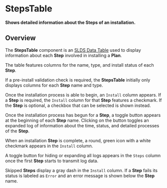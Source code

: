 
<Meta title="Plans/StepsTable/Docs" />

# StepsTable

**Shows detailed information about the Steps of an installation.**

## Overview

The **StepsTable** component is an
[SLDS Data Table](https://react.lightningdesignsystem.com/components/data-tables/)
used to display information about each **Step** involved in installing a
**Plan**.

The table features columns for the name, type, and install status of each
**Step**.

If a pre-install validation check is required, the **StepsTable** initially only
displays columns for each **Step** name and type.

Once the installation process is able to begin, an `Install` column appears. If
a **Step** is required, the `Install` column for that **Step** features a
checkmark. If the **Step** is optional, a checkbox that can be selected is shown
instead.

Once the installation process has begun for a **Step**, a toggle button appears
at the beginning of each **Step** name. Clicking on the button toggles an
expanded log of information about the time, status, and detailed processes of
the **Step**.

When an installation **Step** is complete, a round, green icon with a white
checkmark appears in the `Install` column.

A toggle button for hiding or expanding all logs appears in the `Steps` column
once the first **Step** starts to transmit log data.

Skipped **Steps** display a gray dash in the `Install` column. If a **Step** fails
its status is labeled as `Error` and an error message is shown below the
**Step** name.

<Canvas>
  <Story id="plans-stepstable-example--steps-table" />
</Canvas>
